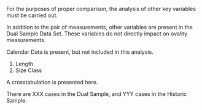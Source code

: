 
For the purposes of proper comparison, the analysis of other key variables must be carried out.

In addition to the pair of measurements, other variables are present in the Dual Sample Data Set. These variables do not directly impact on ovality measurements.

Calendar Data is present, but not included in this analysis.

1. Length 
2. Size Class

A crosstabulation is presented here.



There are XXX cases in the Dual Sample, and YYY cases in the Historic Sample.










